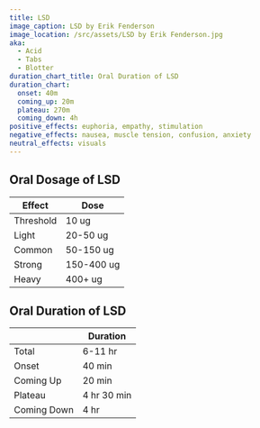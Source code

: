```yaml
---
title: LSD
image_caption: LSD by Erik Fenderson
image_location: /src/assets/LSD by Erik Fenderson.jpg
aka:
  - Acid
  - Tabs
  - Blotter
duration_chart_title: Oral Duration of LSD
duration_chart:
  onset: 40m
  coming_up: 20m
  plateau: 270m
  coming_down: 4h
positive_effects: euphoria, empathy, stimulation
negative_effects: nausea, muscle tension, confusion, anxiety
neutral_effects: visuals
---
```


## Oral Dosage of LSD
| Effect | Dose |
| --- | --- |
| Threshold | 10 ug |
| Light | 20-50 ug |
| Common | 50-150 ug |
| Strong | 150-400 ug |
| Heavy | 400+ ug |


<Chart title={frontmatter.duration_chart_title} data={frontmatter.duration_chart} />

## Oral Duration of LSD
|  | Duration |
| --- | --- |
| Total | 6-11 hr |
| Onset | 40 min |
| Coming Up | 20 min |
| Plateau | 4 hr 30 min |
| Coming Down | 4 hr |




